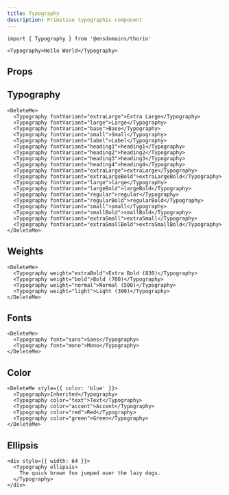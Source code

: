 ```yaml
---
title: Typography
description: Primitive typographic component
---
```


```tsx
import { Typography } from '@ensdomains/thorin'
```

```tsx expand=true live=true
<Typography>Hello World</Typography>
```

## Props

<PropsTable sourceLink={sourceLink} types={types} />

## Typography

```tsx live=true
<DeleteMe>
  <Typography fontVariant="extraLarge">Extra Large</Typography>
  <Typography fontVariant="large">Large</Typography>
  <Typography fontVariant="base">Base</Typography>
  <Typography fontVariant="small">Small</Typography>
  <Typography fontVariant="label">Label</Typography>
  <Typography fontVariant="heading1">heading1</Typography>
  <Typography fontVariant="heading2">heading2</Typography>
  <Typography fontVariant="heading3">heading3</Typography>
  <Typography fontVariant="heading4">heading4</Typography>
  <Typography fontVariant="extraLarge">extraLarge</Typography>
  <Typography fontVariant="extraLargeBold">extraLargeBold</Typography>
  <Typography fontVariant="large">large</Typography>
  <Typography fontVariant="largeBold">largeBold</Typography>
  <Typography fontVariant="regular">regular</Typography>
  <Typography fontVariant="regularBold">regularBold</Typography>
  <Typography fontVariant="small">small</Typography>
  <Typography fontVariant="smallBold">smallBold</Typography>
  <Typography fontVariant="extraSmall">extraSmall</Typography>
  <Typography fontVariant="extraSmallBold">extraSmallBold</Typography>
</DeleteMe>
```

## Weights

```tsx live=true
<DeleteMe>
  <Typography weight="extraBold">Extra Bold (830)</Typography>
  <Typography weight="bold">Bold (700)</Typography>
  <Typography weight="normal">Normal (500)</Typography>
  <Typography weight="light">Light (300)</Typography>
</DeleteMe>
```

## Fonts

```tsx live=true
<DeleteMe>
  <Typography font="sans">Sans</Typography>
  <Typography font="mono">Mono</Typography>
</DeleteMe>
```

## Color

```tsx live=true
<DeleteMe style={{ color: 'blue' }}>
  <Typography>Inherited</Typography>
  <Typography color="text">Text</Typography>
  <Typography color="accent">Accent</Typography>
  <Typography color="red">Red</Typography>
  <Typography color="green">Green</Typography>
</DeleteMe>
```

## Ellipsis

```tsx live=true
<div style={{ width: 64 }}>
  <Typography ellipsis>
    The quick brown fox jumped over the lazy dogs.
  </Typography>
</div>
```
